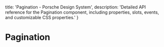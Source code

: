 
  title: 'Pagination - Porsche Design System',
  description: 'Detailed API reference for the Pagination component, including properties, slots, events, and customizable CSS properties.'
}

# Pagination <ComponentStatus tagName="p-pagination"></ComponentStatus>

<ComponentApi tagName="p-pagination" />